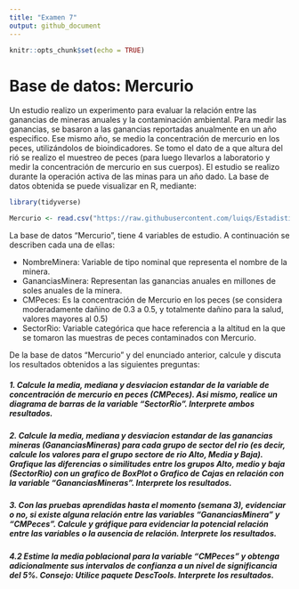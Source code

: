 ```yaml
---
title: "Examen 7"
output: github_document
---
```


```r
knitr::opts_chunk$set(echo = TRUE)
```

# Base de datos: Mercurio

Un estudio realizo un experimento para evaluar la relación entre las ganancias de mineras anuales y la contaminación ambiental. Para medir las ganancias, se basaron a las ganancias reportadas anualmente en un año especifico. Ese mismo año, se medio la concentración de mercurio en los peces, utilizándolos de bioindicadores. Se tomo el dato de a que altura del rió se realizo el muestreo de peces (para luego llevarlos a laboratorio y medir la concentración de mercurio en sus cuerpos). El estudio se realizo durante la operación activa de las minas para un año dado. La base de datos obtenida se puede visualizar en R, mediante:
```r
library(tidyverse)
```

```r
Mercurio <- read.csv("https://raw.githubusercontent.com/luiqs/Estadistica-Aplicada/main/PDB/Mercurio.csv")
```

La base de datos "Mercurio", tiene 4 variables de estudio. A continuación se describen cada una de ellas:

+ NombreMinera: Variable de tipo nominal que representa el nombre de la minera. 
+ GananciasMinera: Representan las ganancias anuales en millones de soles anuales de la minera.
+ CMPeces: Es la concentración de Mercurio en los peces (se considera moderadamente dañino de 0.3 a 0.5, y totalmente dañino para la salud, valores mayores al 0.5)
+ SectorRio: Variable categórica que hace referencia a la altitud en la que se tomaron las muestras de peces contaminados con Mercurio.

De la base de datos "Mercurio" y del enunciado anterior, calcule y discuta los resultados obtenidos a las siguientes preguntas:

##### 1. Calcule la media, mediana y desviacion estandar de la variable de concentración de mercurio en peces (CMPeces). Asi mismo, realice un diagrama de barras de la variable "SectorRio". **Interprete ambos resultados**.

##### 2. Calcule la media, mediana y desviacion estandar de las ganancias mineras (GananciasMineras) para cada grupo de sector del rio (es decir, calcule los valores para el grupo sectore de rio Alto, Media y Baja). Grafique las diferencias o similitudes entre los grupos Alto, medio y baja (SectorRio) con un grafico de BoxPlot o Grafico de Cajas en relación con la variable "GananciasMineras". **Interprete los resultados**.

##### 3. Con las pruebas aprendidas hasta el momento (semana 3), evidenciar o no, si existe alguna relación entre las variables "GananciasMinera" y "CMPeces". Calcule y gráfique para evidenciar la potencial relación entre las variables o la ausencia de relación. **Interprete los resultados**.

##### 4.2 Estime la media poblacional para la variable "CMPeces" y obtenga adicionalmente sus intervalos de confianza a un nivel de significancia del 5%. Consejo: Utilice paquete DescTools. **Interprete los resultados**.